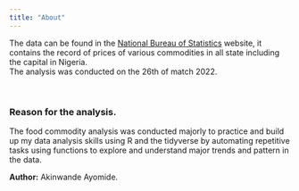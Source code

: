 ```yaml
---
title: "About"
---
```


The data can be found in the [National Bureau of Statistics](https://nigerianstat.gov.ng/elibrary/read/1241119) website, it contains the record of prices of various commodities in all state including the capital in Nigeria.   
The analysis was conducted on the 26th of match 2022.  
  
<br>

### Reason for the analysis.  

The food commodity analysis was conducted majorly to practice and build up my data analysis skills using R and the tidyverse by automating repetitive tasks using functions to explore and understand major trends and pattern in the data.     
  
**Author:** Akinwande Ayomide.  


